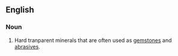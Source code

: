 ==English==
===Noun===
#Hard tranparent minerals that are often used as [[gemstone]]s and [[abrasive]]s.
